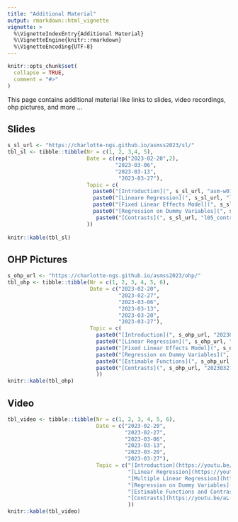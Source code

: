 ```yaml
---
title: "Additional Material"
output: rmarkdown::html_vignette
vignette: >
  %\VignetteIndexEntry{Additional Material}
  %\VignetteEngine{knitr::rmarkdown}
  %\VignetteEncoding{UTF-8}
---
```


```r
knitr::opts_chunk$set(
  collapse = TRUE,
  comment = "#>"
)
```

This page contains additional material like links to slides, video recordings, ohp pictures, and more ...


## Slides

```r
s_sl_url <- "https://charlotte-ngs.github.io/asmss2023/sl/"
tbl_sl <- tibble::tibble(Nr = c(1, 2, 3,4, 5),
                         Date = c(rep("2023-02-20",2),
                                  "2023-03-06",
                                  "2023-03-13",
                                   "2023-03-27"),
                         Topic = c(
                           paste0("[Introduction](", s_sl_url, "asm-w01-v01-intro.pdf)", collapse = ""),
                           paste0("[Lineare Regression](", s_sl_url, "l02_regr.pdf)", collapse = ""),
                           paste0("[Fixed Linear Effects Model](", s_sl_url, "l03_flem.pdf)", collapse = ""),
                           paste0("[Regression on Dummy Variables](", s_sl_url, "l04_regdvar.pdf)", collapse = ""),
                            paste0("[Contrasts](", s_sl_url, "l05_contrasts.pdf)", collapse = "")
                         ))
                                  
knitr::kable(tbl_sl)
```


## OHP Pictures

```r
s_ohp_url <- "https://charlotte-ngs.github.io/asmss2023/ohp/"
tbl_ohp <- tibble::tibble(Nr = c(1, 2, 3, 4, 5, 6),
                          Date = c("2023-02-20",
                                   "2023-02-27",
                                   "2023-03-06",
                                   "2023-03-13",
                                   "2023-03-20",
                                   "2023-03-27"),
                          Topic = c(
                            paste0("[Introduction](", s_ohp_url, "20230220_ohp_l01.pdf)", collapse = ""),
                            paste0("[Linear Regression](", s_ohp_url, "20230227_ohp_l02.pdf)", collapse = ""),
                            paste0("[Fixed Linear Effects Model](", s_ohp_url, "20230306_ohp_l03.pdf)", collapse = ""),
                            paste0("[Regression on Dummy Variables](", s_ohp_url, "20230313_ohp_l04.pdf)", collapse = ""),
                            paste0("[Estimable Functions](", s_ohp_url, "20230320_ohp_l05.pdf)", collapse = ""),
                            paste0("[Contrasts](", s_ohp_url, "20230327_ohp_l06.pdf)", collapse = "")
                            ))
knitr::kable(tbl_ohp)
```


## Video

```r
tbl_video <- tibble::tibble(Nr = c(1, 2, 3, 4, 5, 6),
                            Date = c("2023-02-20",
                                     "2023-02-27",
                                     "2023-03-06",
                                     "2023-03-13",
                                     "2023-03-20",
                                     "2023-03-27"),
                            Topic = c("[Introduction](https://youtu.be/_1NiimKYyNQ)",
                                      "[Linear Regression](https://youtu.be/fnEsBNTM0Mk)",
                                      "[Multiple Linear Regression](https://youtu.be/A8n8o_Clw1s)",
                                      "[Regression on Dummy Variables](https://youtu.be/3PAOjpUwH4I)",
                                      "[Estimable Functions and Contrasts](https://youtu.be/8E4-q9DMNWQ)",
                                      "[Contrasts](https://youtu.be/aL-C0h2ZUZY)"
                                      ))
knitr::kable(tbl_video)
```


